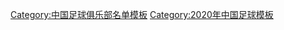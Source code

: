 {{Football squad with groups
|name=2020年中超分类名单大连人
|bgcolor=#7DF9FF
|bordercolor=#FFFFFF
|textcolor=#000000
|title=[[大连人职业足球俱乐部|<span style="color:#000000">大连人</span>]] — [[2020年中国足球超级联赛|<span style="color:#000000">2020年</span>]][[中国足球超级联赛|<span style="color:#000000">中超联赛第 12 名</span>]]
|group1=全年参赛球员
|list1=<div>
{{Football squad2 player|no=1|name=[[張翀 (足球運動員)|张翀]]}}
{{Football squad2 player|no=3|name=[[单鹏飞]]}}
{{Football squad2 player|no=4|name={{link-en|李帅 (1995年)|Li Shuai (footballer, born 1995)|李帅}}}}
{{Football squad2 player|no=5|name={{link-en|吴伟 (1997年)|Wu Wei (footballer, born 1997)|吴伟}}}}
{{Football squad2 player|no=7|name=[[赵旭日]]}}
{{Football squad2 player|no=9|name={{flagicon|VEN}} [[沙洛文·朗頓|-{zh-hans:龙东;zh-hk:朗頓}-]]}}
{{Football squad2 player|no=10|name={{flagicon|SWE}} [[萨姆·拉尔森|-{zh-hans:拉松;zh-hk:拉爾森}-]]}}
{{Football squad2 player|no=11|name=[[孙国文 (足球运动员)|孙国文]]}}
{{Football squad2 player|no=13|name={{link-en|王耀鹏|Wang Yaopeng}}}}
{{Football squad2 player|no=14|name={{link-en|黄嘉辉|Huang Jiahui}}}}
{{Football squad2 player|no=16|name={{link-en|童磊|Tong Lei}}}}
{{Football squad2 player|no=18|name={{link-en|何宇鹏|He Yupeng}}}}
{{Football squad2 player|no=20|name=[[汪晋贤]]}}
{{Football squad2 player|no=21|name={{flagicon|GHA}} {{link-en|埃曼纽尔·博阿滕|Emmanuel Boateng (footballer, born 1996)|-{zh-hans:博阿滕;zh-hk:保定}-}}}}
{{Football squad2 player|no=22|name={{link-en|董岩峰|Dong Yanfeng}}}}
{{Football squad2 player|no=23|name=[[李学博]]}}
{{Football squad2 player|no=26|name={{link-en|崔明安|Cui Ming'an}}}}
{{Football squad2 player|no=27|name={{link-en|程辉 (足球运动员)|Cheng Hui (footballer)|程辉}}}}
{{Football squad2 player|no=28|name=[[林良铭]]}}
{{Football squad2 player|no=29|name=[[孙铂]]}}
{{Football squad2 player|no=30|name={{flagicon|SWE}} {{link-en|马库斯·丹尼尔松|Marcus Danielson|-{zh-hans:丹尼尔松;zh-hk:丹尼爾森}-}}}}
{{Football squad2 player|no=31|name=[[郑龙]]}}
{{Football squad2 player|no=32|name={{link-en|徐嘉敏|Xu Jiamin}}}}
{{Football squad2 player|no=33|name=[[王献钧]]}}
{{Football squad2 player|no=36|name={{link-en|周潇|Zhou Xiao}}}}
{{Football squad2 player|no=39|name={{link-en|单欢欢|Shan Huanhuan}}}}
{{Football squad2 player|no=40|name=[[朱家漩]]}}
{{Football squad2 player|no=41|name=[[赵健博]]}}
{{Football squad2 player|no=42|name=[[王腾达]]}}
{{Football squad2 player|no=50|name={{link-en|王振澳|Wang Zhen'ao}}}}
{{Football squad2 player|no=60|name=[[杨鹏举]]}}
</div>
|group2=夏季转入球员
|list2=<div>
{{Football squad2 player|no=12|name={{flagicon|BRA}} {{link-en|雅伊尔松·塞奎拉|Jailson Siqueira|-{zh-hans:雅伊尔松;zh-hk:雅伊尔松}-}}}}
{{Football squad2 player|no=25|name=[[李建滨]]}}
{{Football squad2 player|no=35|name=[[张建生]]}}
{{Football squad2 player|no=37|name=[[杨浩宇]]}}
</div>
|group3=夏季转出球员
|list3=<div>
{{Football squad2 player|no=17|name={{flagicon|SVK}} [[马雷克·哈姆西克|-{zh-hans:哈姆西克;zh-hk:咸錫}-]]}}
</div>
|group4=主教练
|list4={{flagicon|ESP}} [[拉法埃尔·贝尼特斯|-{zh-hans:贝尼特斯;zh-hk:賓尼迪斯}-]]
}}
<noinclude>
{{DEFAULTSORT:Dalian Professional F.C. Squad 2020}}
[[Category:中国足球俱乐部名单模板]]
[[Category:2020年中国足球模板]]
</noinclude>